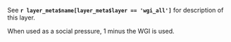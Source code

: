 See **`r layer_meta$name[layer_meta$layer == 'wgi_all']`** for description of this layer.

When used as a social pressure, 1 minus the WGI is used.
